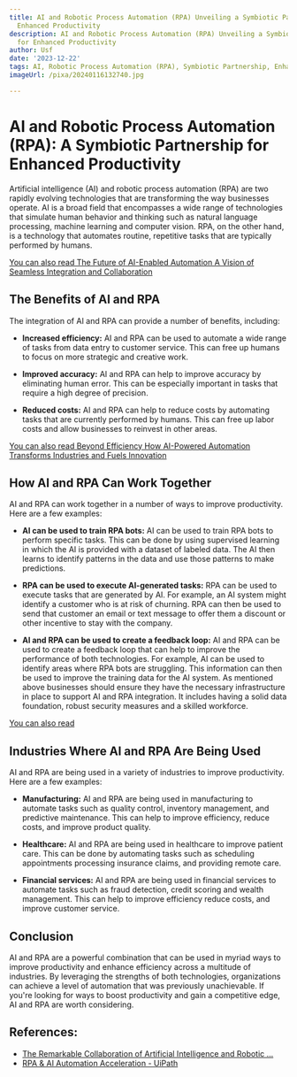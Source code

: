 ```yaml
---
title: AI and Robotic Process Automation (RPA) Unveiling a Symbiotic Partnership for
  Enhanced Productivity
description: AI and Robotic Process Automation (RPA) Unveiling a Symbiotic Partnership
  for Enhanced Productivity
author: Usf
date: '2023-12-22'
tags: AI, Robotic Process Automation (RPA), Symbiotic Partnership, Enhanced Productivity
imageUrl: /pixa/20240116132740.jpg

---
```

# AI and Robotic Process Automation (RPA): A Symbiotic Partnership for Enhanced Productivity

Artificial intelligence (AI) and robotic process automation (RPA) are two  rapidly  evolving technologies that are transforming the way businesses operate.  AI is a broad field that encompasses a wide range of  technologies that simulate human behavior and thinking such as natural language processing, machine learning and computer vision. RPA, on the  other hand, is a technology that automates  routine, repetitive tasks that are typically performed by humans.

[You can also read The Future of AI-Enabled Automation A Vision of Seamless Integration and Collaboration](The%20Future%20of%20AI-Enabled%20Automation%20A%20Vision%20of%20Seamless%20Integration%20and%20Collaboration)


## The Benefits of  AI and RPA

The integration of AI and RPA can provide a number of benefits, including:

* **Increased efficiency:** AI and RPA  can be  used to automate a  wide  range of tasks from data entry to customer service. This can free up humans to focus on more strategic and creative work.

* **Improved  accuracy:**  AI and RPA can help to improve accuracy by eliminating human error.  This can be especially important in  tasks that require a high  degree of  precision.

*  **Reduced  costs:** AI and RPA can help to reduce costs by automating tasks that are currently performed by humans. This can free  up labor costs and allow businesses to reinvest in other areas.

[You can also read Beyond Efficiency  How  AI-Powered Automation Transforms Industries and Fuels Innovation](Beyond%20Efficiency%20How%20AI-Powered%20Automation%20Transforms%20Industries%20and%20Fuels%20Innovation)


## How AI and RPA Can Work Together

AI and RPA can work together in a number of  ways to  improve productivity. Here are a few examples:

* **AI can be  used to train RPA bots:** AI can  be used to train RPA bots  to  perform specific tasks. This can be done by  using supervised learning  in which  the AI  is provided with a dataset of  labeled data. The AI then learns to identify  patterns in the data and use those patterns to make predictions.

* **RPA can be used to execute AI-generated  tasks:** RPA can be used  to execute tasks that are generated by AI. For example,  an AI  system might identify a customer who is at risk of churning. RPA can then be used to send that customer an email or text message to offer them a discount or other incentive to stay with the company.

*  **AI and RPA can be used to create a feedback loop:** AI  and RPA can be used to create a feedback loop that can  help to improve the  performance of  both technologies. For example, AI can be used to identify areas where RPA bots are struggling. This information can then be used to improve the training data for the AI system.  As mentioned above businesses should ensure they have the necessary infrastructure in place to support AI  and RPA integration. It includes having a solid data foundation, robust security measures and a skilled workforce.

[You can  also read ]()


## Industries Where AI and RPA Are Being Used

AI and RPA are being used in a  variety of industries to improve productivity. Here are a few examples:

*  **Manufacturing:** AI  and RPA are being used in manufacturing to automate tasks such as quality control, inventory management, and predictive maintenance. This can help to improve efficiency, reduce costs, and improve  product quality.

* **Healthcare:** AI and RPA are  being used in healthcare to improve patient care. This  can be done by  automating tasks such as scheduling appointments processing insurance claims, and providing remote care.

* **Financial services:** AI and RPA are being used in financial services to automate tasks such as fraud detection, credit scoring and wealth  management. This can help to improve efficiency reduce  costs, and improve customer service.


## Conclusion

AI and RPA are a powerful combination that can be used in myriad ways to improve productivity and enhance  efficiency across a  multitude of  industries. By leveraging the strengths of both technologies, organizations can achieve  a level of automation that was previously unachievable.  If you're  looking for ways to boost  productivity and gain a competitive edge, AI and  RPA are  worth considering.

## References:
- [The Remarkable Collaboration of Artificial Intelligence and Robotic ...](https://www.linkedin.com/pulse/shaping-future-remarkable-collaboration-artificial-intelligence)
- [RPA & AI Automation Acceleration - UiPath](https://www.uipath.com/blog/product-and-updates/introducing-uipath-ai-fabric)
